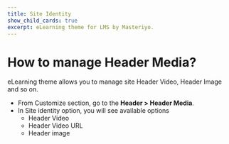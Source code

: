 ```yaml
---
title: Site Identity
show_child_cards: true
excerpt: eLearning theme for LMS by Masteriyo.
---
```


# How to manage Header Media?

eLearning theme allows you to manage site Header Video, Header Image and so on.

- From Customize section, go to the **Header > Header Media**.
- In Site identity option, you will see  available options
  - Header Video
  - Header Video URL
  - Header image
